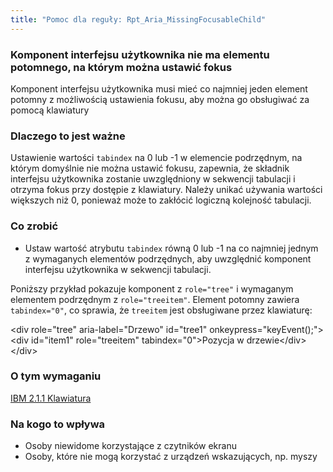```yaml
---
title: "Pomoc dla reguły: Rpt_Aria_MissingFocusableChild"
---
```


<div className="toolHelp">
<Row>
<Column colLg={16} colMd={8} colSm={4} className="toolHead">

### Komponent interfejsu użytkownika nie ma elementu potomnego, na którym można ustawić fokus

<div id="locLevel"></div>

Komponent interfejsu użytkownika musi mieć co najmniej jeden element potomny z możliwością ustawienia fokusu, aby można go obsługiwać za pomocą klawiatury

</Column>
</Row>
<Row>
<Column colLg={11} colMd={5} colSm={4} className="toolMain">

### Dlaczego to jest ważne

Ustawienie wartości `tabindex` na 0 lub -1 w elemencie podrzędnym, na którym domyślnie nie można ustawić fokusu, zapewnia, że składnik interfejsu użytkownika zostanie uwzględniony w sekwencji tabulacji i otrzyma fokus przy dostępie z klawiatury. Należy unikać używania wartości większych niż 0, ponieważ może to zakłócić logiczną kolejność tabulacji.

<div id="locSnippet"></div>

### Co zrobić

* Ustaw wartość atrybutu `tabindex` równą 0 lub -1 na co najmniej jednym z wymaganych elementów podrzędnych, aby uwzględnić komponent interfejsu użytkownika w sekwencji tabulacji.

Poniższy przykład pokazuje komponent z `role="tree"` i wymaganym elementem podrzędnym z `role="treeitem"`. Element potomny zawiera `tabindex="0"`, co sprawia, że `treeitem` jest obsługiwane przez klawiaturę:


<CodeSnippet type="multi" light={true}>&lt;div role="tree" aria-label="Drzewo" id="tree1" onkeypress="keyEvent();"&gt;
    &lt;div id="item1" role="treeitem" tabindex="0"&gt;Pozycja w drzewie&lt;/div&gt;
&lt;/div&gt;  </CodeSnippet>

</Column>
<Column colLg={5} colMd={3} colSm={4} className="toolLeft">

### O tym wymaganiu

[IBM 2.1.1 Klawiatura](http://www.ibm.com/able/guidelines/ci162/keyboard.html)

### Na kogo to wpływa

* Osoby niewidome korzystające z czytników ekranu
* Osoby, które nie mogą korzystać z urządzeń wskazujących, np. myszy

</Column>
</Row>
</div>

